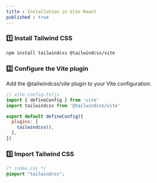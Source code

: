 ```yaml
---
title : Installation in Vite React
published : true
---
```


### 1️⃣ **Install Tailwind CSS**

```bash
npm install tailwindcss @tailwindcss/vite
```

### 2️⃣ Configure the Vite plugin

Add the @tailwindcss/vite plugin to your Vite configuration.
```js
// vite.config.ts/js
import { defineConfig } from 'vite'
import tailwindcss from '@tailwindcss/vite'

export default defineConfig({
  plugins: [
    tailwindcss(),
  ],
})
```

### 3️⃣ Import Tailwind CSS

```css
/* index.css */
@import "tailwindcss";
```



